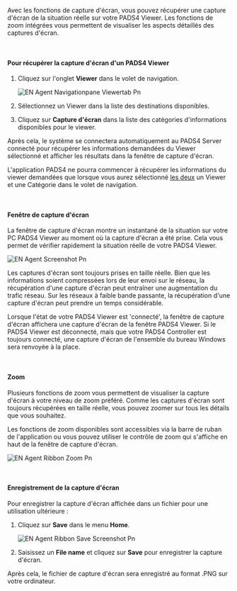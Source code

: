 Avec les fonctions de capture d'écran, vous pouvez récupérer une capture d'écran de la situation réelle sur votre PADS4 Viewer. Les fonctions de zoom intégrées vous permettent de visualiser les aspects détaillés des captures d'écran.

 

#### **Pour récupérer la capture d'écran d'un PADS4 Viewer**

1. Cliquez sur l'onglet **Viewer** dans le volet de navigation.

   ![EN Agent Navigationpane Viewertab Pn](/images/digital-signage/windows-applications/agent/remote-management-and-monitoring/EN-Agent-Navigationpane-Viewertab.png)
2. Sélectionnez un Viewer dans la liste des destinations disponibles.
3. Cliquez sur **Capture d'écran** dans la liste des catégories d'informations disponibles pour le viewer.

Après cela, le système se connectera automatiquement au PADS4 Server connecté pour récupérer les informations demandées du Viewer sélectionné et afficher les résultats dans la fenêtre de capture d'écran.

<Warning>
  L'application PADS4 ne pourra commencer à récupérer les informations du viewer demandées que lorsque vous aurez sélectionné <u>les deux</u> un Viewer et une Catégorie dans le volet de navigation.
</Warning>

 

#### **Fenêtre de capture d'écran**

La fenêtre de capture d'écran montre un instantané de la situation sur votre PC PADS4 Viewer au moment où la capture d'écran a été prise. Cela vous permet de vérifier rapidement la situation réelle de votre PADS4 Viewer.

![EN Agent Screenshot Pn](/images/digital-signage/windows-applications/agent/remote-management-and-monitoring/EN-Agent-Screenshot.png)

<Tip>
  Les captures d'écran sont toujours prises en taille réelle. Bien que les informations soient compressées lors de leur envoi sur le réseau, la récupération d'une capture d'écran peut entraîner une augmentation du trafic réseau. Sur les réseaux à faible bande passante, la récupération d'une capture d'écran peut prendre un temps considérable.
</Tip>

Lorsque l'état de votre PADS4 Viewer est 'connecté', la fenêtre de capture d'écran affichera une capture d'écran de la fenêtre PADS4 Viewer. Si le PADS4 Viewer est déconnecté, mais que votre PADS4 Controller est toujours connecté, une capture d'écran de l'ensemble du bureau Windows sera renvoyée à la place.

 

#### **Zoom**

Plusieurs fonctions de zoom vous permettent de visualiser la capture d'écran à votre niveau de zoom préféré. Comme les captures d'écran sont toujours récupérées en taille réelle, vous pouvez zoomer sur tous les détails que vous souhaitez.

Les fonctions de zoom disponibles sont accessibles via la barre de ruban de l'application ou vous pouvez utiliser le contrôle de zoom qui s'affiche en haut de la fenêtre de capture d'écran.

![EN Agent Ribbon Zoom Pn](/images/digital-signage/windows-applications/agent/remote-management-and-monitoring/EN-Agent-Ribbon-Zoom.png)

 

#### **Enregistrement de la capture d'écran**

Pour enregistrer la capture d'écran affichée dans un fichier pour une utilisation ultérieure :

1. Cliquez sur **Save** dans le menu **Home**.

   ![EN Agent Ribbon Save Screenshot Pn](/images/digital-signage/windows-applications/agent/remote-management-and-monitoring/EN-Agent-Ribbon-SaveScreenshot.png)
2. Saisissez un **File name** et cliquez sur **Save** pour enregistrer la capture d'écran.

Après cela, le fichier de capture d'écran sera enregistré au format .PNG sur votre ordinateur.
